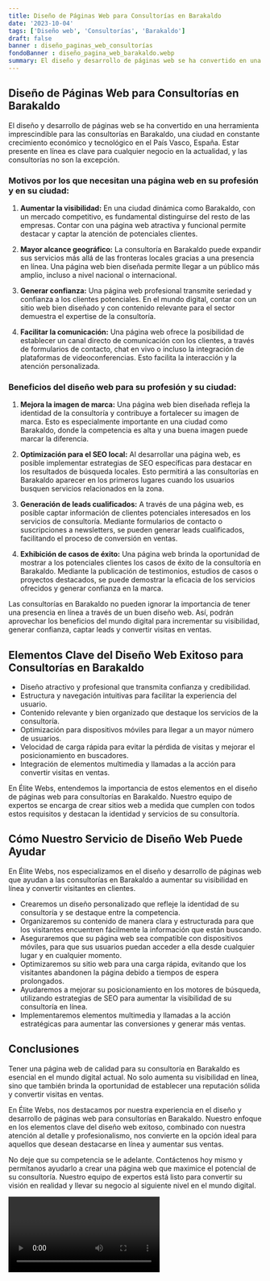 ```yaml
---
title: Diseño de Páginas Web para Consultorías en Barakaldo
date: '2023-10-04'
tags: ['Diseño web', 'Consultorías', 'Barakaldo']
draft: false
banner : diseño_paginas_web_consultorías
fondoBanner : diseño_pagina_web_barakaldo.webp
summary: El diseño y desarrollo de páginas web se ha convertido en una herramienta imprescindible para las consultorías en Barakaldo, una ciudad en constante crecimiento económico y tecnológico en el País Vasco, España. Estar presente en línea es clave para cualquier negocio en la actualidad, y las consultorías no son la excepción.
---
```


## **Diseño de Páginas Web para Consultorías en Barakaldo**

El diseño y desarrollo de páginas web se ha convertido en una herramienta imprescindible para las consultorías en Barakaldo, una ciudad en constante crecimiento económico y tecnológico en el País Vasco, España. Estar presente en línea es clave para cualquier negocio en la actualidad, y las consultorías no son la excepción.

### Motivos por los que necesitan una página web en su profesión y en su ciudad:

1. **Aumentar la visibilidad:** En una ciudad dinámica como Barakaldo, con un mercado competitivo, es fundamental distinguirse del resto de las empresas. Contar con una página web atractiva y funcional permite destacar y captar la atención de potenciales clientes.

2. **Mayor alcance geográfico:** La consultoría en Barakaldo puede expandir sus servicios más allá de las fronteras locales gracias a una presencia en línea. Una página web bien diseñada permite llegar a un público más amplio, incluso a nivel nacional o internacional.

3. **Generar confianza:** Una página web profesional transmite seriedad y confianza a los clientes potenciales. En el mundo digital, contar con un sitio web bien diseñado y con contenido relevante para el sector demuestra el expertise de la consultoría.

4. **Facilitar la comunicación:** Una página web ofrece la posibilidad de establecer un canal directo de comunicación con los clientes, a través de formularios de contacto, chat en vivo o incluso la integración de plataformas de videoconferencias. Esto facilita la interacción y la atención personalizada.

### Beneficios del diseño web para su profesión y su ciudad:

1. **Mejora la imagen de marca:** Una página web bien diseñada refleja la identidad de la consultoría y contribuye a fortalecer su imagen de marca. Esto es especialmente importante en una ciudad como Barakaldo, donde la competencia es alta y una buena imagen puede marcar la diferencia.

2. **Optimización para el SEO local:** Al desarrollar una página web, es posible implementar estrategias de SEO específicas para destacar en los resultados de búsqueda locales. Esto permitirá a las consultorías en Barakaldo aparecer en los primeros lugares cuando los usuarios busquen servicios relacionados en la zona.

3. **Generación de leads cualificados:** A través de una página web, es posible captar información de clientes potenciales interesados en los servicios de consultoría. Mediante formularios de contacto o suscripciones a newsletters, se pueden generar leads cualificados, facilitando el proceso de conversión en ventas.

4. **Exhibición de casos de éxito:** Una página web brinda la oportunidad de mostrar a los potenciales clientes los casos de éxito de la consultoría en Barakaldo. Mediante la publicación de testimonios, estudios de casos o proyectos destacados, se puede demostrar la eficacia de los servicios ofrecidos y generar confianza en la marca.

Las consultorías en Barakaldo no pueden ignorar la importancia de tener una presencia en línea a través de un buen diseño web. Así, podrán aprovechar los beneficios del mundo digital para incrementar su visibilidad, generar confianza, captar leads y convertir visitas en ventas.

<GifSeo />

<Cta />

## Elementos Clave del Diseño Web Exitoso para Consultorías en Barakaldo

- Diseño atractivo y profesional que transmita confianza y credibilidad.
- Estructura y navegación intuitivas para facilitar la experiencia del usuario.
- Contenido relevante y bien organizado que destaque los servicios de la consultoría.
- Optimización para dispositivos móviles para llegar a un mayor número de usuarios.
- Velocidad de carga rápida para evitar la pérdida de visitas y mejorar el posicionamiento en buscadores.
- Integración de elementos multimedia y llamadas a la acción para convertir visitas en ventas.

En Élite Webs, entendemos la importancia de estos elementos en el diseño de páginas web para consultorías en Barakaldo. Nuestro equipo de expertos se encarga de crear sitios web a medida que cumplen con todos estos requisitos y destacan la identidad y servicios de su consultoría.

## Cómo Nuestro Servicio de Diseño Web Puede Ayudar

En Élite Webs, nos especializamos en el diseño y desarrollo de páginas web que ayudan a las consultorías en Barakaldo a aumentar su visibilidad en línea y convertir visitantes en clientes.
 
- Crearemos un diseño personalizado que refleje la identidad de su consultoría y se destaque entre la competencia.
- Organizaremos su contenido de manera clara y estructurada para que los visitantes encuentren fácilmente la información que están buscando. 
- Aseguraremos que su página web sea compatible con dispositivos móviles, para que sus usuarios puedan acceder a ella desde cualquier lugar y en cualquier momento.
- Optimizaremos su sitio web para una carga rápida, evitando que los visitantes abandonen la página debido a tiempos de espera prolongados.
- Ayudaremos a mejorar su posicionamiento en los motores de búsqueda, utilizando estrategias de SEO para aumentar la visibilidad de su consultoría en línea.
- Implementaremos elementos multimedia y llamadas a la acción estratégicas para aumentar las conversiones y generar más ventas.

## Conclusiones

Tener una página web de calidad para su consultoría en Barakaldo es esencial en el mundo digital actual. No solo aumenta su visibilidad en línea, sino que también brinda la oportunidad de establecer una reputación sólida y convertir visitas en ventas.

En Élite Webs, nos destacamos por nuestra experiencia en el diseño y desarrollo de páginas web para consultorías en Barakaldo. Nuestro enfoque en los elementos clave del diseño web exitoso, combinado con nuestra atención al detalle y profesionalismo, nos convierte en la opción ideal para aquellos que desean destacarse en línea y aumentar sus ventas.

No deje que su competencia se le adelante. Contáctenos hoy mismo y permítanos ayudarlo a crear una página web que maximice el potencial de su consultoría. Nuestro equipo de expertos está listo para convertir su visión en realidad y llevar su negocio al siguiente nivel en el mundo digital.

<Video />

<CtaBot job='Consultorías' city='Barakaldo'/>

<Gmaps query='Barakaldo+españa+maps' />
